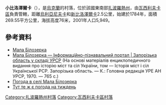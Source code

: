 {{coord|47|14|49|N|34|54|53|E|scale:100000|display=title}}

'''小比洛澤爾卡'''（{{lang-uk|Мала Білозерка}}），是[[烏克蘭|烏克蘭]]的村落，位於該國東南部[[扎波羅熱州|扎波羅熱州]]，由[[瓦西利夫卡區|瓦西利夫卡區]]負責管轄，距離[[烏利亞尼夫卡_(瓦西利夫卡區)|烏利亞尼夫卡]]和[[新比洛澤爾卡|新比洛澤爾卡]]2.5公里，始建於1784年，面積269.55平方公里，海拔高度76米，2001年人口5,949。

==參考資料==
*[http://gska2.rada.gov.ua/pls/z7502/A005?rdat1=27.02.2009&rf7571=11961 Мала Білозерка]{{dead link|date=2017年12月 |bot=InternetArchiveBot |fix-attempted=yes }}
* [http://imsu-zaporizhzhya.com/mista-i-sela-zaporizkoi-oblasti/vasilvskij-rajon/mala-bilozerka.html Мала Білозерка — Інформаційно-пізнавальний портал | Запорізька область у складі УРСР] {{Wayback|url=http://imsu-zaporizhzhya.com/mista-i-sela-zaporizkoi-oblasti/vasilvskij-rajon/mala-bilozerka.html |date=20160112104704 }} (На основі матеріалів енциклопедичного видання про історію міст та сіл України, том — Історія міст і сіл Української РСР. Запорізька область. — К.: Головна редакція УРЕ АН УРСР, 1970. — 765 с.)
* [http://weather.in.ua/ua/zaporozhskaja/14467 Погода в селі Мала Білозерка] {{Wayback|url=http://weather.in.ua/ua/zaporozhskaja/14467 |date=20111220050540 }}
* [http://rp5.ua/77670/ru Тут те ж є погода на тиждень] {{Wayback|url=http://rp5.ua/77670/ru |date=20121004160753 }}

[[Category:扎波羅熱州村落|Category:扎波羅熱州村落]]
[[Category:瓦西利夫卡區村落|Category:瓦西利夫卡區村落]]


{{Zaporizhia-geo-stub}}